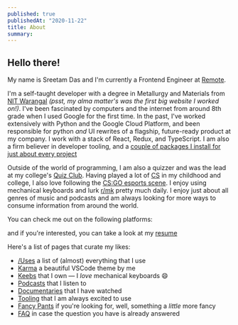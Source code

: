 ```yaml
---
published: true
publishedAt: "2020-11-22"
title: About
summary: 
---
```


## Hello there!

My name is Sreetam Das and I'm currently a Frontend Engineer at [Remote](https://remote.com).

I'm a self-taught developer with a degree in Metallurgy and Materials from [NIT Warangal](https://www.nitw.ac.in) _(psst, my alma matter's was the first big website I worked on!)_. I've been fascinated by computers and the internet from around 8th grade when I used Google for the first time.
In the past, I've worked extensively with Python and the Google Cloud Platform, and been responsible for python _and_ UI rewrites of a flagship, future-ready product at my company. I work with a stack of React, Redux, and TypeScript. I am also a firm believer in developer tooling, and a [couple of packages I install for just about every project](https://github.com/sreetamdas/stack)

Outside of the world of programming, I am also a quizzer and was the lead at my college's [Quiz Club](https://www.facebook.com/qcnitw). Having played a lot of [CS](https://blog.counter-strike.net) in my childhood and college, I also love following the [CS:GO esports scene](https://www.hltv.org). I enjoy using mechanical keyboards and lurk [r/mk](https://www.reddit.com/r/MechanicalKeyboards) pretty much daily. I enjoy just about all genres of music and podcasts and am always looking for more ways to consume information from around the world.

You can check me out on the following platforms:

<ExternalLinksOverlay />

and if you're interested, you can take a look at my [resume](https://sreetamdas.com/resume.pdf)

Here's a list of pages that curate my likes:

- [/Uses](/uses) a list of (almost) everything that I use
- [Karma](/karma) a beautiful VSCode theme by me
- [Keebs](/keebs) that I own — I _love_ mechanical keyboards 😄
- [Podcasts](/podcasts) that I listen to
- [Documentaries](/documentaries) that I have watched
- [Tooling](/tooling) that I am always excited to use
- [Fancy Pants](/fancy-pants) if you're looking for, well, something a _little_ more fancy
- [FAQ](/faq) in case the question you have is already answered
